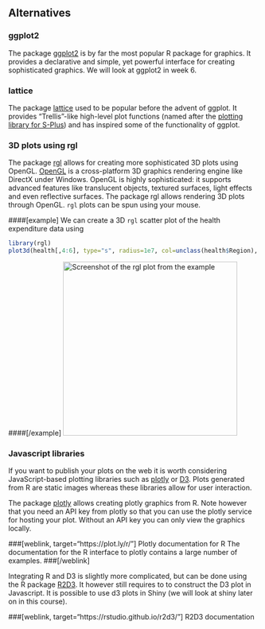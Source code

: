 ## Alternatives

### ggplot2
The package [ggplot2](http://ggplot2.tidyverse.org) is by far the most popular R package for graphics. It provides a declarative and simple, yet powerful interface for creating sophisticated graphics. We will look at ggplot2 in week 6.

### lattice
The package [lattice](https://cran.r-project.org/web/packages/lattice) used to be popular before the advent of ggplot. It provides "Trellis"-like high-level plot functions (named after the [plotting library for S-Plus](http://ect.bell-labs.com/sl/project/trellis/s.html)) and has inspired some of the functionality of ggplot. 

### 3D plots using rgl
The package [rgl](https://cran.r-project.org/web/packages/rgl/index.html)  allows for creating more sophisticated 3D plots using OpenGL. [OpenGL](https://en.wikipedia.org/wiki/OpenGL) is a cross-platform 3D graphics rendering engine like DirectX under Windows. OpenGL is highly sophisticated: it supports advanced features like translucent objects, textured surfaces, light effects and even reflective surfaces. The package rgl allows rendering 3D plots through OpenGL. `rgl` plots can be spun using your mouse.

####[example]
We can create a 3D `rgl` scatter plot of the health expenditure data using
```r
library(rgl)
plot3d(health[,4:6], type="s", radius=1e7, col=unclass(health$Region), alpha=0.5)
```
####[/example]
![Screenshot of the `rgl` plot from the example](rgl.png){width=350px height=350px}

### Javascript libraries 
If you want to publish your plots on the web it is worth considering JavaScript-based plotting libraries such as [plotly](https://plot.ly/) or [D3](https://d3js.org/). Plots generated from R are static images whereas these libraries allow for user interaction. 

The package [plotly](https://cran.r-project.org/web/packages/plotly/) allows creating plotly graphics from R. Note however that you need an API key from plotly so that you can use the plotly service for hosting your plot. Without an API key you can only view the graphics locally. 

###[weblink, target="https://plot.ly/r/"] Plotly documentation for R 
The documentation for the R interface to plotly contains a large number of examples.
###[/weblink]

Integrating R and D3 is slightly more complicated, but can be done using the R package [R2D3](https://rstudio.github.io/r2d3/). It however still requires to to construct the D3 plot in Javascript. It is possible to use d3 plots in Shiny (we will look at shiny later on in this course).

###[weblink, target="https://rstudio.github.io/r2d3/"] R2D3 documentation

\newpage
